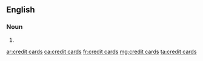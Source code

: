 ==English==

===Noun===
{{head|en|plural}} {{g|p}}
# {{plural of|credit card|lang=en}}

[[ar:credit cards]]
[[ca:credit cards]]
[[fr:credit cards]]
[[mg:credit cards]]
[[ta:credit cards]]